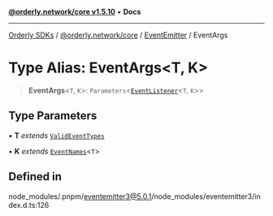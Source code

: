 [**@orderly.network/core v1.5.10**](/sdks/tech-doc/@orderly.network/core/README) • **Docs**

***

[Orderly SDKs](/sdks/tech-doc/packages) / [@orderly.network/core](/sdks/tech-doc/@orderly.network/core/README) / [EventEmitter](/sdks/tech-doc/@orderly.network/core/namespaces/EventEmitter/README) / EventArgs

# Type Alias: EventArgs\<T, K\>

> **EventArgs**\<`T`, `K`\>: `Parameters`\<[`EventListener`](/sdks/tech-doc/@orderly.network/core/namespaces/EventEmitter/type-aliases/EventListener)\<`T`, `K`\>\>

## Type Parameters

• **T** *extends* [`ValidEventTypes`](/sdks/tech-doc/@orderly.network/core/namespaces/EventEmitter/type-aliases/ValidEventTypes)

• **K** *extends* [`EventNames`](/sdks/tech-doc/@orderly.network/core/namespaces/EventEmitter/type-aliases/EventNames)\<`T`\>

## Defined in

node\_modules/.pnpm/eventemitter3@5.0.1/node\_modules/eventemitter3/index.d.ts:126
